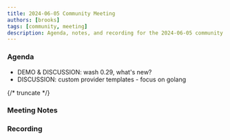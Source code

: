 ```yaml
---
title: 2024-06-05 Community Meeting
authors: [brooks]
tags: [community, meeting]
description: Agenda, notes, and recording for the 2024-06-05 community meeting
---
```



### Agenda

- DEMO & DISCUSSION: wash 0.29, what's new?
- DISCUSSION: custom provider templates - focus on golang

{/* truncate */}

### Meeting Notes

### Recording

<ReactPlayer url='tbc' controls />
